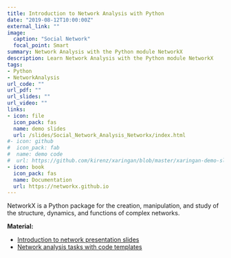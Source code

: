 ```yaml
---
title: Introduction to Network Analysis with Python 
date: "2019-08-12T10:00:00Z"
external_link: ""
image:
  caption: "Social Network"
  focal_point: Smart
summary: Network Analysis with the Python module NetworkX
description: Learn Network Analysis with the Python module NetworkX
tags:
- Python
- NetworkAnalysis
url_code: ""
url_pdf: ""
url_slides: ""
url_video: ""
links:
- icon: file
  icon_pack: fas
  name: demo slides
  url: /slides/Social_Network_Analysis_Networkx/index.html
#- icon: github
#  icon_pack: fab
#  name: demo code
#  url: https://github.com/kirenz/xaringan/blob/master/xaringan-demo-slides.Rmd
- icon: book
  icon_pack: fas
  name: Documentation
  url: https://networkx.github.io
---
```


NetworkX is a Python package for the creation, manipulation, and study of the structure, dynamics, and functions of complex networks.

**Material:**

* [Introduction to network presentation slides](/slides/Social_Network_Analysis_Networkx/index.html)
* [Network analysis tasks with code templates](https://docs.google.com/spreadsheets/d/13samMteoTnAkUoHul1iV5pA0bc4qmYjGge019HcT1F4/edit?usp=sharing)

